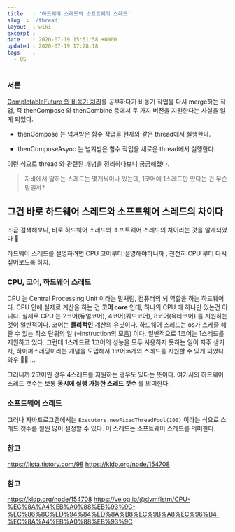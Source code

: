 ```yaml
---
title   : '하드웨어 스레드와 소프트웨어 스레드' 
slug  : '/thread'
layout  : wiki 
excerpt : 
date    : 2020-07-19 15:51:58 +0900
updated : 2020-07-19 17:28:18
tags    : 
  - OS
---
```


### 서론
[CompletableFuture 의 비동기 처리](https://juneyr.dev/modern-java-4)를 공부하다가 비동기 작업을 다시 merge하는 작업, 즉 thenCompose 와 thenCombine 등에서 두 가지 버전을 지원한다는 사실을 알게 되었다. 

- thenCompose 는 넘겨받은 함수 작업을 현재와 같은 thread에서 실행한다. 

- thenComposeAsync 는 넘겨받은 함수 작업을 새로운 thread에서 실행한다. 
  
이런 식으로 thread 와 관련된 개념을 정리하다보니 궁금해졌다. 

> 자바에서 말하는 스레드는 몇개씩이나 있는데, 1코어에 1스레드만 있다는 건 무슨 말일까? 

## 그건 바로 하드웨어 스레드와 소프트웨어 스레드의 차이다

조금 검색해보니, 바로 하드웨어 스레드와 소프트웨어 스레드의 차이라는 것을 알게되었다 💪  

하드웨어 스레드를 설명하려면 CPU 코어부터 설명해야하니까 , 천천히 CPU 부터 다시 짚어보도록 하자. 

### CPU, 코어, 하드웨어 스레드
CPU 는 Central Processing Unit 이라는 말처럼, 컴퓨터의 뇌 역할을 하는 하드웨어다. CPU 안에 실제로 계산을 하는 건 **코어 core** 인데, 하나의 CPU 에 하나만 있는건 아니다. 실제로 CPU 는 2코어(듀얼코어), 4코어(쿼드코어), 8코어(옥타코어) 를 지원하는 것이 일반적이다. 코어는 **물리적인** 계산의 유닛이다. 하드웨어 스레드는 os가 스케쥴 해줄 수 있는 최소 단위의 일 (=instruction의 모음) 이다. 일반적으로 1코어는 1스레드를 지원하고 있다. 그런데 1스레드로 1코어의 성능을 모두 사용하지 못하는 일이 자주 생기자, 하이퍼스레딩이라는 개념을 도입해서 1코어:n개의 스레드를 지원할 수 있게 되었다. 와우 🧘‍♀️  ... 

그러니까 2코어인 경우 4스레드를 지원하는 경우도 있다는 뜻이다. 여기서의 하드웨어 스레드 갯수는 보통 **동시에 실행 가능한 스레드 갯수** 를 의미한다. 

### 소프트웨어 스레드 

그러나 자바프로그램에서는 `Executors.newFixedThreadPool(100)` 이라는 식으로 스레드 갯수를 훨씬 많이 설정할 수 있다. 이 스레드는 소프트웨어 스레드를 의미한다. 


### 참고 

https://jista.tistory.com/98
https://kldp.org/node/154708




### 참고 

https://kldp.org/node/154708 
https://velog.io/@dvmflstm/CPU-%EC%8A%A4%EB%A0%88%EB%93%9C-%EC%86%8C%ED%94%84%ED%8A%B8%EC%9B%A8%EC%96%B4-%EC%8A%A4%EB%A0%88%EB%93%9C
